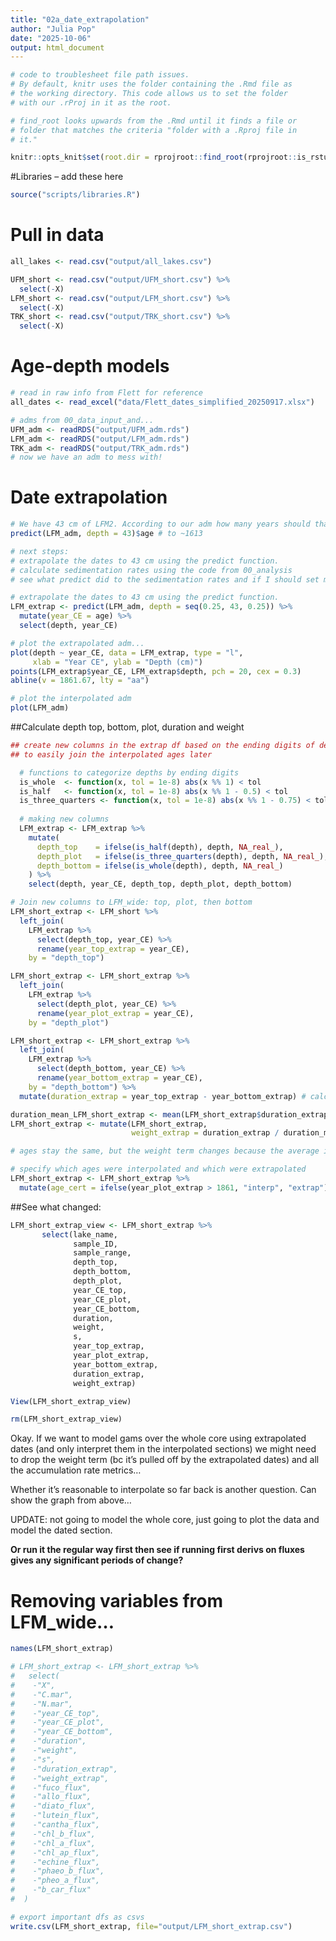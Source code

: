 ```yaml
---
title: "02a_date_extrapolation"
author: "Julia Pop"
date: "2025-10-06"
output: html_document
---
```

```r
# code to troublesheet file path issues. 
# By default, knitr uses the folder containing the .Rmd file as
# the working directory. This code allows us to set the folder
# with our .rProj in it as the root. 

# find_root looks upwards from the .Rmd until it finds a file or
# folder that matches the criteria "folder with a .Rproj file in
# it."

knitr::opts_knit$set(root.dir = rprojroot::find_root(rprojroot::is_rstudio_project))
```

#Libraries -- add these here
```r
source("scripts/libraries.R")
```

# Pull in data
```r
all_lakes <- read.csv("output/all_lakes.csv")

UFM_short <- read.csv("output/UFM_short.csv") %>%
  select(-X)
LFM_short <- read.csv("output/LFM_short.csv") %>%
  select(-X)
TRK_short <- read.csv("output/TRK_short.csv") %>%
  select(-X)
```

# Age-depth models
```r
# read in raw info from Flett for reference
all_dates <- read_excel("data/Flett_dates_simplified_20250917.xlsx")

# adms from 00_data_input_and...
UFM_adm <- readRDS("output/UFM_adm.rds")
LFM_adm <- readRDS("output/LFM_adm.rds")
TRK_adm <- readRDS("output/TRK_adm.rds")
# now we have an adm to mess with!
```


# Date extrapolation
```r
# We have 43 cm of LFM2. According to our adm how many years should that go back? 
predict(LFM_adm, depth = 43)$age # to ~1613

# next steps: 
# extrapolate the dates to 43 cm using the predict function. 
# calculate sedimentation rates using the code from 00_analysis
# see what predict did to the sedimentation rates and if I should set my own age depth model... (at an avg sed rate for example)

# extrapolate the dates to 43 cm using the predict function. 
LFM_extrap <- predict(LFM_adm, depth = seq(0.25, 43, 0.25)) %>%
  mutate(year_CE = age) %>%
  select(depth, year_CE)

# plot the extrapolated adm...
plot(depth ~ year_CE, data = LFM_extrap, type = "l", 
     xlab = "Year CE", ylab = "Depth (cm)")
points(LFM_extrap$year_CE, LFM_extrap$depth, pch = 20, cex = 0.3)
abline(v = 1861.67, lty = "aa")

# plot the interpolated adm
plot(LFM_adm)

```

##Calculate depth top, bottom, plot, duration and weight
```r
## create new columns in the extrap df based on the ending digits of depth
## to easily join the interpolated ages later

  # functions to categorize depths by ending digits
  is_whole  <- function(x, tol = 1e-8) abs(x %% 1) < tol
  is_half   <- function(x, tol = 1e-8) abs(x %% 1 - 0.5) < tol
  is_three_quarters <- function(x, tol = 1e-8) abs(x %% 1 - 0.75) < tol
  
  # making new columns
  LFM_extrap <- LFM_extrap %>%
    mutate(
      depth_top    = ifelse(is_half(depth), depth, NA_real_),
      depth_plot   = ifelse(is_three_quarters(depth), depth, NA_real_),
      depth_bottom = ifelse(is_whole(depth), depth, NA_real_)
    ) %>%
    select(depth, year_CE, depth_top, depth_plot, depth_bottom)

# Join new columns to LFM_wide: top, plot, then bottom
LFM_short_extrap <- LFM_short %>%
  left_join(
    LFM_extrap %>% 
      select(depth_top, year_CE) %>%
      rename(year_top_extrap = year_CE),
    by = "depth_top")

LFM_short_extrap <- LFM_short_extrap %>%
  left_join(
    LFM_extrap %>% 
      select(depth_plot, year_CE) %>%
      rename(year_plot_extrap = year_CE),
    by = "depth_plot")

LFM_short_extrap <- LFM_short_extrap %>%
  left_join(
    LFM_extrap %>% 
      select(depth_bottom, year_CE) %>%
      rename(year_bottom_extrap = year_CE),
    by = "depth_bottom") %>%
  mutate(duration_extrap = year_top_extrap - year_bottom_extrap) # calculate duration 

duration_mean_LFM_short_extrap <- mean(LFM_short_extrap$duration_extrap, na.rm = TRUE)
LFM_short_extrap <- mutate(LFM_short_extrap, 
                           weight_extrap = duration_extrap / duration_mean_LFM_short_extrap)

# ages stay the same, but the weight term changes because the average is pulled off by the extrapolated dates... don't use it in the final analysis? tbd. at least can say I looked into it. 

# specify which ages were interpolated and which were extrapolated
LFM_short_extrap <- LFM_short_extrap %>%
  mutate(age_cert = ifelse(year_plot_extrap > 1861, "interp", "extrap"))
```

##See what changed:
```r

LFM_short_extrap_view <- LFM_short_extrap %>%
       select(lake_name, 
              sample_ID, 
              sample_range, 
              depth_top, 
              depth_bottom, 
              depth_plot, 
              year_CE_top, 
              year_CE_plot, 
              year_CE_bottom, 
              duration, 
              weight, 
              s,
              year_top_extrap,
              year_plot_extrap, 
              year_bottom_extrap,
              duration_extrap,
              weight_extrap)

View(LFM_short_extrap_view)

rm(LFM_short_extrap_view)

```

Okay. If we want to model gams over the whole core using extrapolated dates (and only interpret them in the interpolated sections) we might need to drop the weight term (bc it's pulled off by the extrapolated dates) and all the accumulation rate metrics... 

Whether it's reasonable to interpolate so far back is another question. Can show the graph from above...

UPDATE: not going to model the whole core, just going to plot the data and model the dated section. 

**Or run it the regular way first then see if running first derivs on fluxes gives any significant periods of change?**

# Removing variables from LFM_wide...
```r
names(LFM_short_extrap)

# LFM_short_extrap <- LFM_short_extrap %>%
#   select(
#    -"X",
#    -"C.mar",
#    -"N.mar",
#    -"year_CE_top",
#    -"year_CE_plot",
#    -"year_CE_bottom",
#    -"duration",
#    -"weight",
#    -"s",
#    -"duration_extrap", 
#    -"weight_extrap", 
#    -"fuco_flux",
#    -"allo_flux",
#    -"diato_flux",
#    -"lutein_flux",
#    -"cantha_flux",
#    -"chl_b_flux",
#    -"chl_a_flux",
#    -"chl_ap_flux",
#    -"echine_flux", 
#    -"phaeo_b_flux",
#    -"pheo_a_flux",
#    -"b_car_flux"
#  )
```

```r
# export important dfs as csvs 
write.csv(LFM_short_extrap, file="output/LFM_short_extrap.csv")
```
